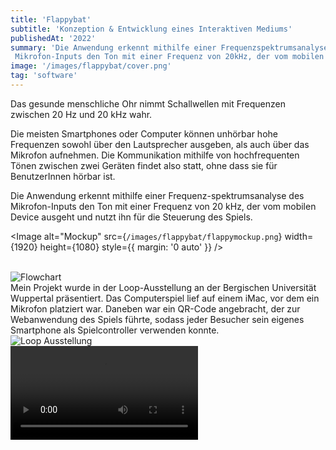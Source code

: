 ```yaml
---
title: 'Flappybat'
subtitle: 'Konzeption & Entwicklung eines Interaktiven Mediums'
publishedAt: '2022'
summary: 'Die Anwendung erkennt mithilfe einer Frequenzspektrumsanalyse des
 Mikrofon-Inputs den Ton mit einer Frequenz von 20kHz, der vom mobilen Device ausgeht und nutzt ihn für die Steuerung des Spiels.'
image: '/images/flappybat/cover.png'
tag: 'software'
---
```

Das gesunde menschliche Ohr nimmt Schallwellen mit Frequenzen
 zwischen 20 Hz und 20 kHz wahr.

Die meisten Smartphones oder Computer können unhörbar hohe 
Frequenzen sowohl über den Lautsprecher ausgeben, als auch 
über das Mikrofon aufnehmen. Die Kommunikation mithilfe von 
hochfrequenten Tönen zwischen zwei Geräten findet also statt, 
ohne dass sie für BenutzerInnen hörbar ist.

Die Anwendung erkennt mithilfe einer Frequenz-spektrumsanalyse 
des Mikrofon-Inputs den Ton mit einer Frequenz von 20 kHz, 
der vom mobilen Device ausgeht und nutzt ihn für die Steuerung 
des Spiels.


<Image
  alt="Mockup"
  src={`/images/flappybat/flappymockup.png`}
  width={1920}
  height={1080}
  style={{ margin: '0 auto' }}
/>

<br/>
<Image
  alt="Flowchart"
  src={`/images/flappybat/flowchart2.png`}
  width={1920}
  height={1080}
  style={{ margin: '0 auto' }}
/>
<br />
Mein Projekt wurde in der Loop-Ausstellung an der Bergischen Universität 
Wuppertal präsentiert. Das Computerspiel lief auf einem iMac, vor 
dem ein Mikrofon platziert war. Daneben war ein QR-Code angebracht, 
der zur Webanwendung des Spiels führte, sodass jeder Besucher sein eigenes 
Smartphone als Spielcontroller verwenden konnte.
<br />
<Image
  alt="Loop Ausstellung"
  src={`/images/flappybat/flappyloop.png`}
  width={1920}
  height={1080}
  style={{ margin: '0 auto' }}
/>
<br />
<video className="h-full w-full" controls>
      <source src="/videos/flappyvideo.mp4" type="video/mp4" />
      Your browser does not support the video tag.
    </video>
